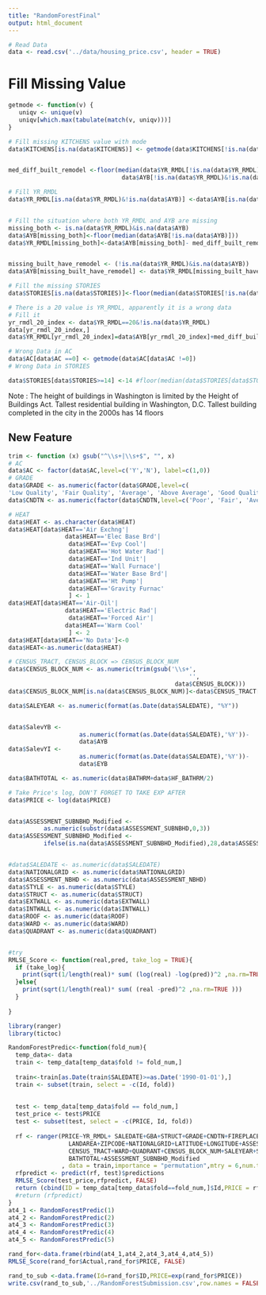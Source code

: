 ```yaml
---
title: "RandomForestFinal"
output: html_document
---
```


```r
# Read Data
data <- read.csv('../data/housing_price.csv', header = TRUE)
```

# Fill Missing Value
```r

getmode <- function(v) {
   uniqv <- unique(v)
   uniqv[which.max(tabulate(match(v, uniqv)))]
}

# Fill missing KITCHENS value with mode
data$KITCHENS[is.na(data$KITCHENS)] <- getmode(data$KITCHENS[!is.na(data$KITCHENS)])


med_diff_built_remodel <-floor(median(data$YR_RMDL[!is.na(data$YR_RMDL)&!is.na(data$AYB)]- 
                                data$AYB[!is.na(data$YR_RMDL)&!is.na(data$AYB)] ))

# Fill YR_RMDL
data$YR_RMDL[is.na(data$YR_RMDL)&!is.na(data$AYB)] <-data$AYB[is.na(data$YR_RMDL)&!is.na(data$AYB)]


# Fill the situation where both YR_RMDL and AYB are missing
missing_both <- is.na(data$YR_RMDL)&is.na(data$AYB)
data$AYB[missing_both]<-floor(median(data$AYB[!is.na(data$AYB)]))
data$YR_RMDL[missing_both]<-data$AYB[missing_both]- med_diff_built_remodel


missing_built_have_remodel <- (!is.na(data$YR_RMDL)&is.na(data$AYB))
data$AYB[missing_built_have_remodel] <- data$YR_RMDL[missing_built_have_remodel]-med_diff_built_remodel

# Fill the missing STORIES
data$STORIES[is.na(data$STORIES)]<-floor(median(data$STORIES[!is.na(data$STORIES)]))
```


```r

# There is a 20 value is YR_RMDL, apparently it is a wrong data
# Fill it
yr_rmdl_20_index <- data$YR_RMDL==20&!is.na(data$YR_RMDL)
data[yr_rmdl_20_index,]
data$YR_RMDL[yr_rmdl_20_index]=data$AYB[yr_rmdl_20_index]+med_diff_built_remodel

# Wrong Data in AC
data$AC[data$AC ==0] <- getmode(data$AC[data$AC !=0])
# Wrong Data in STORIES

data$STORIES[data$STORIES>=14] <-14 #floor(median(data$STORIES[data$STORIES<14]))


```
Note : The height of buildings in Washington is limited by the Height of Buildings Act.  	Tallest residential building in Washington, D.C. Tallest building completed in the city in the 2000s has 14 floors

## New Feature
```r
trim <- function (x) gsub("^\\s+|\\s+$", "", x)
# AC
data$AC <- factor(data$AC,level=c('Y','N'), label=c(1,0))
# GRADE
data$GRADE <- as.numeric(factor(data$GRADE,level=c(
'Low Quality', 'Fair Quality', 'Average', 'Above Average', 'Good Quality', 'Very Good', 'Excellent', 'Superior', 'Exceptional-A', 'Exceptional-B', 'Exceptional-C', 'Exceptional-D', ordered= TRUE)))
data$CNDTN <- as.numeric(factor(data$CNDTN,level=c('Poor', 'Fair', 'Average', 'Good', 'Very Good','Excellent', ordered= TRUE)))

# HEAT
data$HEAT <- as.character(data$HEAT)
data$HEAT[data$HEAT=='Air Exchng'|
                data$HEAT=='Elec Base Brd'|
                 data$HEAT=='Evp Cool'|
                 data$HEAT=='Hot Water Rad'|
                 data$HEAT=='Ind Unit'|
                 data$HEAT=='Wall Furnace'|
                 data$HEAT=='Water Base Brd'|
                 data$HEAT=='Ht Pump'|
                 data$HEAT=='Gravity Furnac'
                 ] <- 1
data$HEAT[data$HEAT=='Air-Oil'|
                data$HEAT=='Electric Rad'|
                 data$HEAT=='Forced Air'|
                data$HEAT=='Warm Cool'
                 ] <- 2
data$HEAT[data$HEAT=='No Data']<-0
data$HEAT<-as.numeric(data$HEAT)

# CENSUS_TRACT, CENSUS_BLOCK => CENSUS_BLOCK_NUM
data$CENSUS_BLOCK_NUM <- as.numeric(trim(gsub('\\s+',
                                                   '',
                                               data$CENSUS_BLOCK)))
data$CENSUS_BLOCK_NUM[is.na(data$CENSUS_BLOCK_NUM)]<-data$CENSUS_TRACT[is.na(data$CENSUS_BLOCK_NUM)]*10000

data$SALEYEAR <- as.numeric(format(as.Date(data$SALEDATE), "%Y"))


data$SalevYB <-
                    as.numeric(format(as.Date(data$SALEDATE),'%Y'))-
                    data$AYB
data$SalevYI <-
                    as.numeric(format(as.Date(data$SALEDATE),'%Y'))-
                    data$EYB

data$BATHTOTAL <- as.numeric(data$BATHRM+data$HF_BATHRM/2)

# Take Price's log, DON'T FORGET TO TAKE EXP AFTER
data$PRICE <- log(data$PRICE)


data$ASSESSMENT_SUBNBHD_Modified <-
          as.numeric(substr(data$ASSESSMENT_SUBNBHD,0,3))
data$ASSESSMENT_SUBNBHD_Modified <-
          ifelse(is.na(data$ASSESSMENT_SUBNBHD_Modified),28,data$ASSESSMENT_SUBNBHD_Modified)


#data$SALEDATE <- as.numeric(data$SALEDATE)
data$NATIONALGRID <- as.numeric(data$NATIONALGRID)
data$ASSESSMENT_NBHD <- as.numeric(data$ASSESSMENT_NBHD)
data$STYLE <- as.numeric(data$STYLE)
data$STRUCT <- as.numeric(data$STRUCT)
data$EXTWALL <- as.numeric(data$EXTWALL)
data$INTWALL <- as.numeric(data$INTWALL)
data$ROOF <- as.numeric(data$ROOF)
data$WARD <- as.numeric(data$WARD)
data$QUADRANT <- as.numeric(data$QUADRANT)


#try
RMLSE_Score <- function(real,pred, take_log = TRUE){
  if (take_log){
    print(sqrt(1/length(real)* sum( (log(real) -log(pred))^2 ,na.rm=TRUE )))
  }else{
    print(sqrt(1/length(real)* sum( (real -pred)^2 ,na.rm=TRUE )))
  }
  
}

```



```r
library(ranger)
library(tictoc)

RandomForestPredic<-function(fold_num){
  temp_data<- data
  train <- temp_data[temp_data$fold != fold_num,]
  
  train<-train[as.Date(train$SALEDATE)>=as.Date('1990-01-01'),]
  train <- subset(train, select = -c(Id, fold))
  
  
  test <- temp_data[temp_data$fold == fold_num,]
  test_price <- test$PRICE
  test <- subset(test, select = -c(PRICE, Id, fold))
  
  rf <- ranger(PRICE~YR_RMDL+ SALEDATE+GBA+STRUCT+GRADE+CNDTN+FIREPLACES+USECODE+
                 LANDAREA+ZIPCODE+NATIONALGRID+LATITUDE+LONGITUDE+ASSESSMENT_SUBNBHD+
                 CENSUS_TRACT+WARD+QUADRANT+CENSUS_BLOCK_NUM+SALEYEAR+SalevYB+SalevYI+
                 BATHTOTAL+ASSESSMENT_SUBNBHD_Modified
               , data = train,importance = "permutation",mtry = 6,num.trees = 750,min.node.size=2,max.depth = 25,seed=12345)
  rfpredict <- predict(rf, test)$predictions
  RMLSE_Score(test_price,rfpredict, FALSE)
  return (cbind(ID = temp_data[temp_data$fold==fold_num,]$Id,PRICE = rfpredict,Actual=test_price))
  #return (rfpredict)
}
at4_1 <- RandomForestPredic(1)
at4_2 <- RandomForestPredic(2)
at4_3 <- RandomForestPredic(3)
at4_4 <- RandomForestPredic(4)
at4_5 <- RandomForestPredic(5)

rand_for<-data.frame(rbind(at4_1,at4_2,at4_3,at4_4,at4_5))
RMLSE_Score(rand_for$Actual,rand_for$PRICE, FALSE)

```

```r
rand_to_sub <-data.frame(Id=rand_for$ID,PRICE=exp(rand_for$PRICE))
write.csv(rand_to_sub,'../RandomForestSubmission.csv',row.names = FALSE)
```